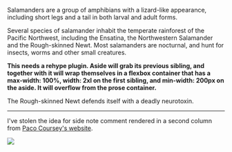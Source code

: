 Salamanders are a group of amphibians with a lizard-like appearance, including
short legs and a tail in both larval and adult forms.

Several species of salamander inhabit the temperate rainforest of the Pacific
Northwest, including the Ensatina, the Northwestern Salamander and the
Rough-skinned Newt. Most salamanders are nocturnal, and hunt for insects, worms
and other small creatures.

**This needs a rehype plugin. Aside will grab its previous sibling, and together
with it will wrap themselves in a flexbox container that has a max-width: 100%,
width: 2xl on the first sibling, and min-width: 200px on the aside. It will
overflow from the prose container.**

<aside>The Rough-skinned Newt defends itself with a deadly neurotoxin.</aside>

---

I've stolen the idea for side note comment rendered in a second column from
[Paco Coursey's website](https://paco.me/writing/redesign-2021).

![](/content/aside-on-pacos-site.png)
